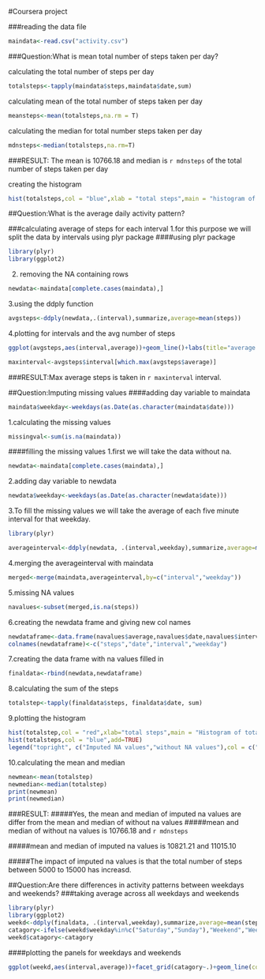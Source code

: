 #Coursera project

###reading the data file
```r
maindata<-read.csv("activity.csv")

```

###Question:What is mean total number of steps taken per day?

calculating the total number of steps per day
```r
totalsteps<-tapply(maindata$steps,maindata$date,sum)
```

calculating mean of the total number of steps taken per day
```r
meansteps<-mean(totalsteps,na.rm = T)

```
calculating the median for total number steps taken per day
```r
mdnsteps<-median(totalsteps,na.rm=T)
```
###RESULT: The mean is 10766.18 and median is `r mdnsteps` of the total number of steps taken per day

creating the histogram
```r
hist(totalsteps,col = "blue",xlab = "total steps",main = "histogram of total steps")

```

##Question:What is the average daily activity pattern?

###calculating average of steps for each interval
1.for this purpose we will split the data by intervals using plyr package
####using plyr package
```r
library(plyr)
library(ggplot2)
```
2. removing the NA containing rows
```r
newdata<-maindata[complete.cases(maindata),]
```
3.using the ddply function
```r
avgsteps<-ddply(newdata,.(interval),summarize,average=mean(steps))
```

4.plotting for intervals and the avg number of steps
```r
ggplot(avgsteps,aes(interval,average))+geom_line()+labs(title="average number of steps over each interval")+labs(x="intervals",y="average number of steps")
```

```r
maxinterval<-avgsteps$interval[which.max(avgsteps$average)]

```
###RESULT:Max average steps is taken in `r maxinterval` interval.

##Question:Imputing missing values
####adding day variable to maindata
```r
maindata$weekday<-weekdays(as.Date(as.character(maindata$date)))
```

1.calculating the missing values
```r
missingval<-sum(is.na(maindata))
```
####filling the missing values
1.first we will take the data without na.
```r
newdata<-maindata[complete.cases(maindata),]
```
2.adding day variable to newdata
```r
newdata$weekday<-weekdays(as.Date(as.character(newdata$date)))
```
3.To fill the missing values we will take the average of each five minute interval for that weekday.
```r
library(plyr)
```
```r
averageinterval<-ddply(newdata, .(interval,weekday),summarize,average=mean(steps))

```
4.merging the averageinterval with maindata
```r
merged<-merge(maindata,averageinterval,by=c("interval","weekday"))
```
5.missing NA values
```r
navalues<-subset(merged,is.na(steps))
```
6.creating the newdata frame and giving new col names
```r
newdataframe<-data.frame(navalues$average,navalues$date,navalues$interval,navalues$weekday)
colnames(newdataframe)<-c("steps","date","interval","weekday")
```
7.creating the data frame with na values filled in
```r
finaldata<-rbind(newdata,newdataframe)
```
8.calculating the sum of the steps
```r
totalstep<-tapply(finaldata$steps, finaldata$date, sum)

```
9.plotting the histogram


```r
hist(totalstep,col = "red",xlab="total steps",main = "Histogram of total steps")
hist(totalsteps,col = "blue",add=TRUE)
legend("topright", c("Imputed NA values","without NA values"),col = c("red","blue"),lty =c(1,1),lwd = c(10,10) )
```

10.calculating the mean and median
```r
newmean<-mean(totalstep)
newmedian<-median(totalstep)
print(newmean)
print(newmedian)
```
###RESULT:
#####Yes, the mean and median of imputed na values are differ from the mean and median of without na values
#####mean and median of without na values is 10766.18 and `r mdnsteps`

#####mean and median of imputed na values is 10821.21 and 11015.10 

#####The impact of imputed na values is that the total number of steps between 5000 to 15000 has increasd.

##Question:Are there differences in activity patterns between weekdays and weekends?
###taking average across all weekdays and weekends
```r
library(plyr)
library(ggplot2)
weekd<-ddply(finaldata, .(interval,weekday),summarize,average=mean(steps))
catagory<-ifelse(weekd$weekday%in%c("Saturday","Sunday"),"Weekend","Weekday")
weekd$catagory<-catagory

```

####plotting the panels for weekdays and weekends
```r
ggplot(weekd,aes(interval,average))+facet_grid(catagory~.)+geom_line(col="blue")+labs(x="Average Step")+labs(title="average number of steps taken in weekdays and weekend")
```